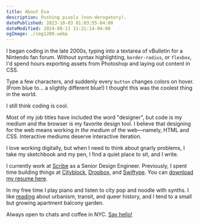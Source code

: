 ```yaml
---
title: About Eva
description: Pushing pixels (non-derogatory).
datePublished: 2023-10-03 01:03:55-04:00
dateModified: 2024-08-11 11:21:14-04:00
ogImage: ./img1200.webp
---
```



I began coding in the late 2000s, typing into a textarea of vBulletin for a Nintendo fan forum. Without syntax highlighting, `border-radius`, or `flexbox`, I'd spend hours exporting assets from Photoshop and laying out content in CSS.

Type a few characters, and suddenly every `button` changes colors on hover. (From blue to... a slightly different blue!) I thought this was the coolest thing in the world.

I still think coding is cool.

Most of my job titles have included the word "designer", but code is my medium and the browser is my favorite design tool. I believe that designing for the web means working _in the medium_ of the web—namely, HTML and CSS. Interactive mediums deserve interactive iteration.

I love working digitally, but when I need to think about gnarly problems, I take my sketchbook and my pen, I find a quiet place to sit, and I write.

I currently work at [Scribe](https://scribehow.com) as a Senior Design Engineer. Previously, I spent time building things at [Cityblock](https://cityblock.com), [Dropbox](https://dropbox.com), and [Swiftype](https://swiftype.com). You can [download my resume here](/downloads/eva-decker-resume.pdf).

In my free time I play piano and listen to city pop and noodle with synths. I like [reading](https://hardcover.app/@evadecker) about urbanism, transit, and queer history, and I tend to a small but growing apartment balcony garden.

Always open to chats and coffee in NYC. [Say hello!](mailto:hey@evadecker.com)


